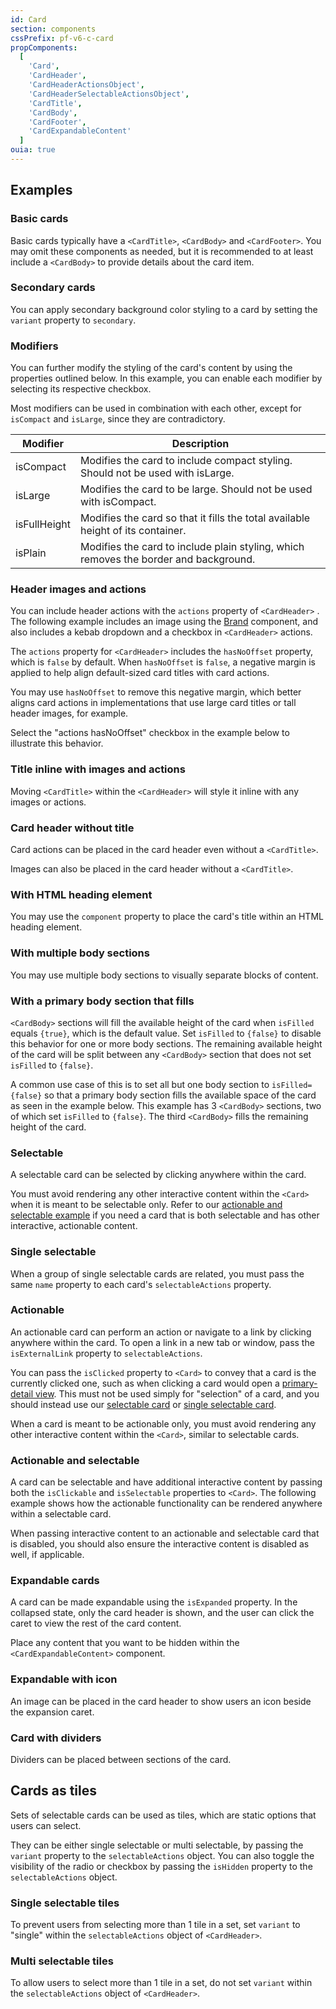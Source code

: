 ```yaml
---
id: Card
section: components
cssPrefix: pf-v6-c-card
propComponents:
  [
    'Card',
    'CardHeader',
    'CardHeaderActionsObject',
    'CardHeaderSelectableActionsObject',
    'CardTitle',
    'CardBody',
    'CardFooter',
    'CardExpandableContent'
  ]
ouia: true
---
```



## Examples

### Basic cards

Basic cards typically have a `<CardTitle>`, `<CardBody>` and `<CardFooter>`. You may omit these components as needed, but it is recommended to at least include a `<CardBody>` to provide details about the card item.



<LiveExample src={CardBasic} />

### Secondary cards

You can apply secondary background color styling to a card by setting the `variant` property to `secondary`.



<LiveExample src={CardSecondary} />

### Modifiers

You can further modify the styling of the card's content by using the properties outlined below. In this example, you can enable each modifier by selecting its respective checkbox.

Most modifiers can be used in combination with each other, except for `isCompact` and `isLarge`, since they are contradictory.



<LiveExample src={CardWithModifiers} />

| Modifier     | Description                                                                          |
| ------------ | ------------------------------------------------------------------------------------ |
| isCompact    | Modifies the card to include compact styling. Should not be used with isLarge.       |
| isLarge      | Modifies the card to be large. Should not be used with isCompact.                    |
| isFullHeight | Modifies the card so that it fills the total available height of its container.      |
| isPlain      | Modifies the card to include plain styling, which removes the border and background. |

### Header images and actions

You can include header actions with the `actions` property of `<CardHeader>` . The following example includes an image using the [Brand](/components/brand) component, and also includes a kebab dropdown and a checkbox in `<CardHeader>` actions.

The `actions` property for `<CardHeader>` includes the `hasNoOffset` property, which is `false` by default. When `hasNoOffset` is `false`, a negative margin is applied to help align default-sized card titles with card actions.

You may use `hasNoOffset` to remove this negative margin, which better aligns card actions in implementations that use large card titles or tall header images, for example.

Select the "actions hasNoOffset" checkbox in the example below to illustrate this behavior.



<LiveExample src={CardWithImageAndActions} />

### Title inline with images and actions

Moving `<CardTitle>` within the `<CardHeader>` will style it inline with any images or actions.



<LiveExample src={CardHeaderInCardHead} />

### Card header without title

Card actions can be placed in the card header even without a `<CardTitle>`.

Images can also be placed in the card header without a `<CardTitle>`.



<LiveExample src={CardOnlyActionsInCardHead} />

### With HTML heading element

You may use the `component` property to place the card's title within an HTML heading element.



<LiveExample src={CardWithHeadingElement} />

### With multiple body sections

You may use multiple body sections to visually separate blocks of content.



<LiveExample src={CardWithMultipleBodySections} />

### With a primary body section that fills

`<CardBody>` sections will fill the available height of the card when `isFilled` equals `{true}`, which is the default value. Set `isFilled` to `{false}` to disable this behavior for one or more body sections. The remaining available height of the card will be split between any `<CardBody>` section that does not set `isFilled` to `{false}`.

A common use case of this is to set all but one body section to `isFilled={false}` so that a primary body section fills the available space of the card as seen in the example below. This example has 3 `<CardBody>` sections, two of which set `isFilled` to `{false}`. The third `<CardBody>` fills the remaining height of the card.



<LiveExample src={CardWithBodySectionFills} />

### Selectable

A selectable card can be selected by clicking anywhere within the card.

You must avoid rendering any other interactive content within the `<Card>` when it is meant to be selectable only. Refer to our [actionable and selectable example](#clickable-and-selectable-cards) if you need a card that is both selectable and has other interactive, actionable content.



<LiveExample src={CardSelectable} />

### Single selectable

When a group of single selectable cards are related, you must pass the same `name` property to each card's `selectableActions` property.



<LiveExample src={CardSingleSelectable} />

### Actionable

An actionable card can perform an action or navigate to a link by clicking anywhere within the card. To open a link in a new tab or window, pass the `isExternalLink` property to `selectableActions`.

You can pass the `isClicked` property to `<Card>` to convey that a card is the currently clicked one, such as when clicking a card would open a [primary-detail view](/patterns/primary-detail). This must not be used simply for "selection" of a card, and you should instead use our [selectable card](#selectable) or [single selectable card](#single-selectable).

When a card is meant to be actionable only, you must avoid rendering any other interactive content within the `<Card>`, similar to selectable cards.



<LiveExample src={CardClickable} />

### Actionable and selectable

A card can be selectable and have additional interactive content by passing both the `isClickable` and `isSelectable` properties to `<Card>`. The following example shows how the actionable functionality can be rendered anywhere within a selectable card.

When passing interactive content to an actionable and selectable card that is disabled, you should also ensure the interactive content is disabled as well, if applicable.



<LiveExample src={CardClickableSelectable} />

### Expandable cards

A card can be made expandable using the `isExpanded` property. In the collapsed state, only the card header is shown, and the user can click the caret to view the rest of the card content.

Place any content that you want to be hidden within the `<CardExpandableContent>` component.



<LiveExample src={CardExpandable} />

### Expandable with icon

An image can be placed in the card header to show users an icon beside the expansion caret.



<LiveExample src={CardExpandableWithIcon} />

### Card with dividers

Dividers can be placed between sections of the card.



<LiveExample src={CardWithDividers} />

## Cards as tiles

Sets of selectable cards can be used as tiles, which are static options that users can select.

They can be either single selectable or multi selectable, by passing the `variant` property to the `selectableActions` object. You can also toggle the visibility of the radio or checkbox by passing the `isHidden` property to the `selectableActions` object.

### Single selectable tiles

To prevent users from selecting more than 1 tile in a set, set `variant` to "single" within the `selectableActions` object of `<CardHeader>`.



<LiveExample src={CardTile} />

### Multi selectable tiles

To allow users to select more than 1 tile in a set, do not set `variant` within the `selectableActions` object of `<CardHeader>`.



<LiveExample src={CardTileMulti} />
